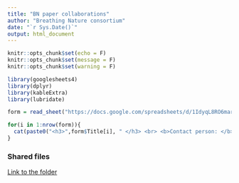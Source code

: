 ```yaml
---
title: "BN paper collaborations"
author: "Breathing Nature consortium"
date: "`r Sys.Date()`"
output: html_document
---
```


```r
knitr::opts_chunk$set(echo = F)
knitr::opts_chunk$set(message = F)
knitr::opts_chunk$set(warning = F)

```

```r
library(googlesheets4)
library(dplyr)
library(kableExtra)
library(lubridate)

form = read_sheet("https://docs.google.com/spreadsheets/d/1IdyqL8RO6mar6dwBiB8UUdGwOBTkLGALX6InE2BCC6M/edit?usp=sharing")
```

```r
for(i in 1:nrow(form)){
  cat(paste0("<h3>",form$Title[i], " </h3> <br> <b>Contact person: </b>", form$`Contact person`[i],"<br> <b>Related BN topic: </b>",form$`BN topics`, "<br> <p> [Link to the document](",form$Link[i], ") </p> <h4> Abstract/Idea </h4> <p>", form$Abstract[i], " </p> "))
}
```

### Shared files

[Link to the folder](https://drive.google.com/drive/folders/1QROEy_iNo0xjvbSrkItsXY6MCy5I4Y7O?usp=sharing)
